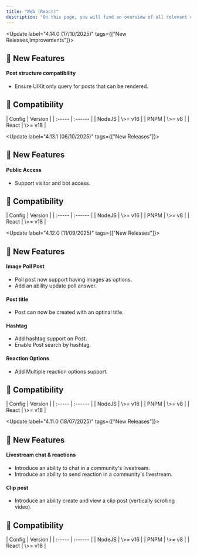 ```yaml
---
title: "Web (React)"
description: "On this page, you will find an overview of all relevant changes to the Social Plus UIKit"
---
```


<Update label="4.14.0  (17/10/2025)" tags={["New Releases,Improvements"]}>
  ## 🚀 New Features

  #### Post structure compatibility

  - Ensure UIKit only query for posts that can be rendered.

  ## 🧩 Compatibility

  <AccordionGroup>
    <Accordion title="Environment" icon="gear">
      | Config | Version |
      | :----- | :------ |
      | NodeJS | \>= v16 |
      | PNPM   | \>= v8  |
      | React  | \>= v18 |
    </Accordion>
  </AccordionGroup>
</Update>

<Update label="4.13.1  (06/10/2025)" tags={["New Releases"]}>
  ## 🚀 New Features

  #### Public Access
  - Support visitor and bot access.

  ## 🧩 Compatibility

  <AccordionGroup>
    <Accordion title="Environment" icon="gear">
      | Config | Version |
      | :----- | :------ |
      | NodeJS | \>= v16 |
      | PNPM   | \>= v8  |
      | React  | \>= v18 |
    </Accordion>
  </AccordionGroup>
</Update>

<Update label="4.12.0  (11/09/2025)" tags={["New Releases"]}>
  ## 🚀 New Features

  #### Image Poll Post
  - Poll post now support having images as options.
  - Add an ability update poll answer.

  #### Post title
  - Post can now be created with an optinal title.
  
  #### Hashtag
  - Add hashtag support on Post.
  - Enable Post search by hashtag.
  
  #### Reaction Options
  - Add Multiple reaction options support.

  ## 🧩 Compatibility

  <AccordionGroup>
    <Accordion title="Environment" icon="gear">
      | Config | Version |
      | :----- | :------ |
      | NodeJS | \>= v16 |
      | PNPM   | \>= v8  |
      | React  | \>= v18 |
    </Accordion>
  </AccordionGroup>
</Update>

<Update label="4.11.0  (18/07/2025)" tags={["New Releases"]}>
  ## 🚀 New Features

  #### Livestream chat & reactions
  - Introduce an ability to chat in a community's livestream.
  - Introduce an ability to send reaction in a community's livestream.
  
  #### Clip post
  - Introduce an ability create and view a clip post (vertically scrolling video).

  ## 🧩 Compatibility

  <AccordionGroup>
    <Accordion title="Environment" icon="gear">
      | Config | Version |
      | :----- | :------ |
      | NodeJS | \>= v16 |
      | PNPM   | \>= v8  |
      | React  | \>= v18 |
    </Accordion>
  </AccordionGroup>
</Update>